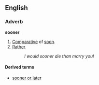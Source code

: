 ==English==
===Adverb===
'''sooner'''

#[[Comparative]] of [[soon]].
#[[Rather]].
#:''I would sooner die than marry you!''

====Derived terms====
*[[sooner or later]]